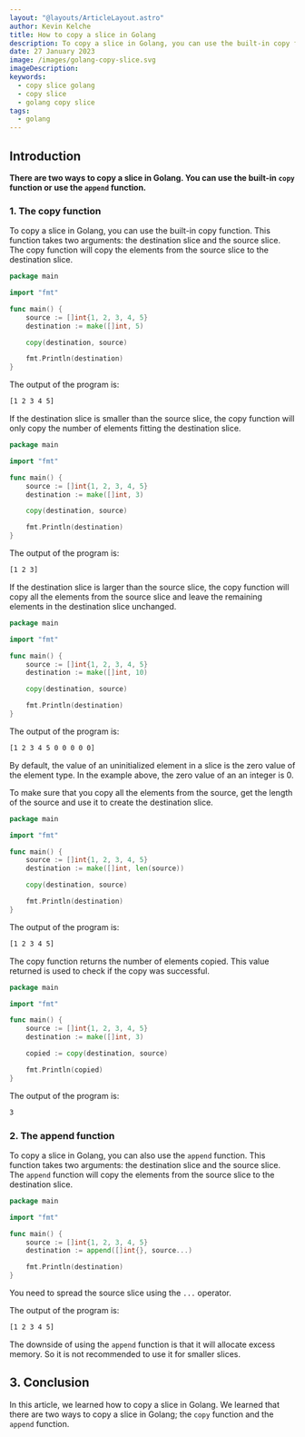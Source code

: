 ```yaml
---
layout: "@layouts/ArticleLayout.astro"
author: Kevin Kelche
title: How to copy a slice in Golang
description: To copy a slice in Golang, you can use the built-in copy function or use the append function.
date: 27 January 2023
image: /images/golang-copy-slice.svg
imageDescription:
keywords:
  - copy slice golang
  - copy slice
  - golang copy slice
tags:
  - golang
---
```



## Introduction

**There are two ways to copy a slice in Golang. You can use the built-in `copy` function or use the `append` function.**

### 1. The copy function <SectionLink id="1-the-copy-function" />

To copy a slice in Golang, you can use the built-in copy function. This function takes two arguments: the destination slice and the source slice. The copy function will copy the elements from the source slice to the destination slice.

```go title="main.go"
package main

import "fmt"

func main() {
    source := []int{1, 2, 3, 4, 5}
    destination := make([]int, 5)

    copy(destination, source)

    fmt.Println(destination)
}
```

The output of the program is:

```bash title="output"
[1 2 3 4 5]
```

If the destination slice is smaller than the source slice, the copy function will only copy the number of elements fitting the destination slice.

```go title="main.go"
package main

import "fmt"

func main() {
    source := []int{1, 2, 3, 4, 5}
    destination := make([]int, 3)

    copy(destination, source)

    fmt.Println(destination)
}
```

The output of the program is:

```bash title="output"
[1 2 3]
```

If the destination slice is larger than the source slice, the copy function will copy all the elements from the source slice and leave the remaining elements in the destination slice unchanged.

```go title="main.go"
package main

import "fmt"

func main() {
    source := []int{1, 2, 3, 4, 5}
    destination := make([]int, 10)

    copy(destination, source)

    fmt.Println(destination)
}
```

The output of the program is:

```bash title="output"
[1 2 3 4 5 0 0 0 0 0]
```

<Nugget>
  <p>
    By default, the value of an uninitialized element in a slice is the zero
    value of the element type. In the example above, the zero value of an an
    integer is 0.
  </p>
</Nugget>

To make sure that you copy all the elements from the source, get the length of the source and use it to create the destination slice.

```go title="main.go"
package main

import "fmt"

func main() {
    source := []int{1, 2, 3, 4, 5}
    destination := make([]int, len(source))

    copy(destination, source)

    fmt.Println(destination)
}
```

The output of the program is:

```bash title="output"
[1 2 3 4 5]
```

The copy function returns the number of elements copied. This value returned is used to check if the copy was successful.

```go title="main.go"
package main

import "fmt"

func main() {
    source := []int{1, 2, 3, 4, 5}
    destination := make([]int, 3)

    copied := copy(destination, source)

    fmt.Println(copied)
}
```

The output of the program is:

```bash title="output"
3
```

### 2. The append function <SectionLink id="2-the-append-function" />

To copy a slice in Golang, you can also use the `append` function. This function takes two arguments: the destination slice and the source slice. The `append` function will copy the elements from the source slice to the destination slice.

```go title="main.go"
package main

import "fmt"

func main() {
    source := []int{1, 2, 3, 4, 5}
    destination := append([]int{}, source...)

    fmt.Println(destination)
}
```

You need to spread the source slice using the `...` operator.

The output of the program is:

```bash title="output"
[1 2 3 4 5]
```

The downside of using the `append` function is that it will allocate excess memory. So it is not recommended to use it for smaller slices.

## 3. Conclusion

In this article, we learned how to copy a slice in Golang. We learned that there are two ways to copy a slice in Golang; the `copy` function and the `append` function.
